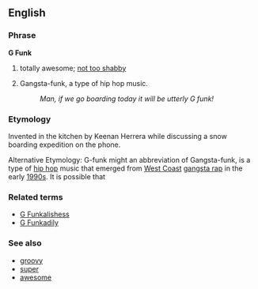 ==English==

===Phrase===
'''G Funk'''
# {{idiom}} totally awesome; [[not too shabby]]
# {{abbreviation}} Gangsta-funk, a type of hip hop music.
#:''Man, if we go boarding today it will be utterly G funk!''

===Etymology===
Invented in the kitchen by Keenan Herrera while discussing a snow boarding expedition on the phone.

Alternative Etymology:  G-funk might  an abbreviation of Gangsta-funk, is a type of [[hip hop]] music that emerged from [[West Coast hip hop|West Coast]] [[gangsta rap]] in the early [[1990s]].  It is possible that 

===Related terms===
*[[G Funkalishess]]
*[[G Funkadily]]

===See also===
*[[groovy]]
*[[super]]
*[[awesome]]